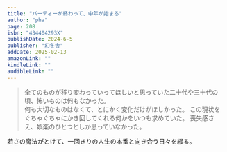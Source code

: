 ```yaml
---
title: "パーティーが終わって、中年が始まる"
author: "pha"
page: 208
isbn: "434404293X"
publishDate: 2024-6-5
publisher: "幻冬舎"
addDate: 2025-02-13
amazonLink: ""
kindleLink: ""
audibleLink: ""
---
```


> 全てのものが移り変わっていってほしいと思っていた二十代や三十代の頃、怖いものは何もなかった。  
> 何も大切なものはなくて、とにかく変化だけがほしかった。
> この現状をぐちゃぐちゃにかき回してくれる何かをいつも求めていた。
> 喪失感さえ、娯楽のひとつとしか思っていなかった。

若さの魔法がとけて、一回きりの人生の本番と向き合う日々を綴る。